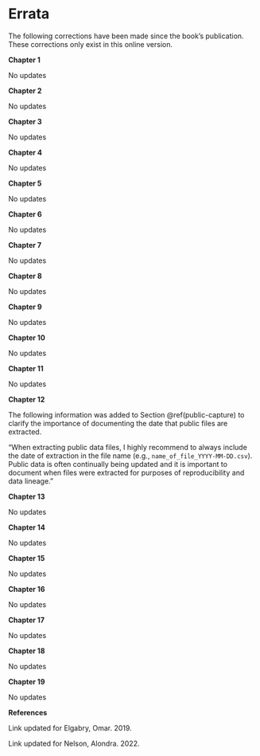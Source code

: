# Errata {-} 

The following corrections have been made since the book's publication. These corrections only exist in this online version.

**Chapter 1**

No updates

**Chapter 2**

No updates

**Chapter 3**

No updates

**Chapter 4**

No updates

**Chapter 5**

No updates

**Chapter 6**

No updates

**Chapter 7**

No updates

**Chapter 8**

No updates

**Chapter 9**

No updates

**Chapter 10**

No updates

**Chapter 11**

No updates

**Chapter 12**

The following information was added to Section \@ref(public-capture) to clarify the importance of documenting the date that public files are extracted.

"When extracting public data files, I highly recommend to always include the date of extraction in the file name (e.g., `name_of_file_YYYY-MM-DD.csv`). Public data is often continually being updated and it is important to document when files were extracted for purposes of reproducibility and data lineage."

**Chapter 13**

No updates

**Chapter 14**

No updates

**Chapter 15**

No updates

**Chapter 16**

No updates

**Chapter 17**

No updates

**Chapter 18**

No updates

**Chapter 19**

No updates

**References**

Link updated for Elgabry, Omar. 2019.

Link updated for Nelson, Alondra. 2022.
